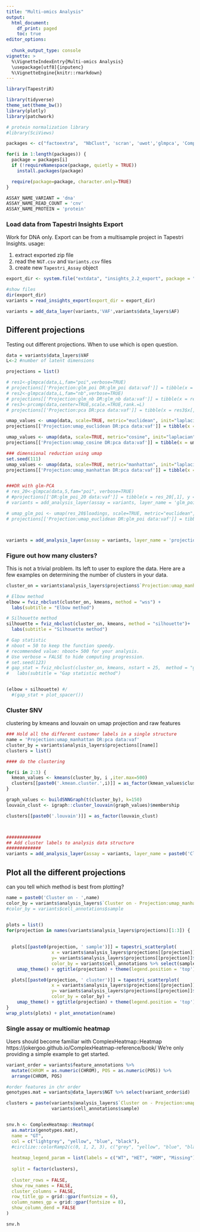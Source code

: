 ```yaml
---
title: "Multi-omics Analysis"
output:
  html_document:
    df_print: paged
    toc: true
editor_options: 
  
  chunk_output_type: console
vignette: >
  %\VignetteIndexEntry{Multi-omics Analysis}
  \usepackage[utf8]{inputenc}
  %\VignetteEngine{knitr::rmarkdown}
---
```



```r

library(TapestriR)

library(tidyverse)
theme_set(theme_bw())
library(plotly)
library(patchwork)

# protein normalization library
#library(SciViews)

packages <- c("factoextra",  "NbClust", 'scran', 'uwot','glmpca', 'ComplexHeatmap')

for(i in 1:length(packages)) {
  package = packages[i]
  if (!requireNamespace(package, quietly = TRUE))
    install.packages(package)

  require(package=package, character.only=TRUE)
}

ASSAY_NAME_VARIANT = 'dna'
ASSAY_NAME_READ_COUNT = 'cnv'
ASSAY_NAME_PROTEIN = 'protein'


```


### Load data from Tapestri Insights Export

Work for DNA only. Export can be from a multisample project in Tapestri Insights. 
usage:

1) extract exported zip file
2) read the `NGT.csv` and `Variants.csv` files
3) create new `Tapestri_Assay` object

```r

export_dir <- system.file("extdata", "insights_2.2_export", package = "TapestriR")

#show files
dir(export_dir)
variants = read_insights_export(export_dir = export_dir)

variants = add_data_layer(variants,'VAF',variants$data_layers$AF)


```


## Different projections

Testing out different projections. When to use which is open question. 

```r

data = variants$data_layers$VAF
L<-2 #number of latent dimensions

projections = list()

# res1<-glmpca(data,L,fam="poi",verbose=TRUE)
# projections[['Projection:glm_poi DR:glm_poi data:vaf']] = tibble(x = res1$loadings[,1], y = res1$loadings[,2])
# res2<-glmpca(data,L,fam="nb",verbose=TRUE)
# projections[['Projection:glm_nb DR:glm_nb data:vaf']] = tibble(x = res2$loadings[,1], y = res2$loadings[,2])
# res3<-prcomp(data,center=TRUE,scale.=TRUE,rank.=L)
# projections[['Projection:pca DR:pca data:vaf']] = tibble(x = res3$x[,1], y = res3$x[,2])

umap_values <- umap(data, scale=TRUE, metric="euclidean", init="laplacian", pca=20) 
projections[['Projection:umap_euclidean DR:pca data:vaf']] = tibble(x = umap_values[,1], y = umap_values[,2])

umap_values <- umap(data, scale=TRUE, metric="cosine", init="laplacian", pca=20) 
projections[['Projection:umap_cosine DR:pca data:vaf']] = tibble(x = umap_values[,1], y = umap_values[,2])

### dimensional reduction using umap
set.seed(111)
umap_values <- umap(data, scale=TRUE, metric="manhattan", init="laplacian", pca=20) 
projections[['Projection:umap_manhattan DR:pca data:vaf']] = tibble(x = umap_values[,1], y = umap_values[,2])


###DR with glm-PCA
# res_20<-glmpca(data,5,fam="poi", verbose=TRUE)
# #projections[['DR:glm_poi_20 data:vaf']] = tibble(x = res_20[,1], y = res_20[,2])
# variants = add_analysis_layer(assay = variants, layer_name = 'glm_poi_5', as_tibble(res_20$loadings))

# umap_glm_poi <- umap(res_20$loadings, scale=TRUE, metric="euclidean", init="laplacian")
# projections[['Projection:umap_euclidean DR:glm_poi data:vaf']] = tibble(x = umap_glm_poi[,1], y = umap_glm_poi[,2])



variants = add_analysis_layer(assay = variants, layer_name = 'projections', as_tibble(projections))


```



### Figure out how many clusters?

This is not a trivial problem. Its left to user to explore the data. Here are a few examples on determining the number of clusters in your data. 

```r

cluster_on = variants$analysis_layers$projections$`Projection:umap_manhattan DR:pca data:vaf`

# Elbow method
elbow = fviz_nbclust(cluster_on, kmeans, method = "wss") +
  labs(subtitle = "Elbow method")

# Silhouette method
silhouette = fviz_nbclust(cluster_on, kmeans, method = "silhouette")+
  labs(subtitle = "Silhouette method")

# Gap statistic
# nboot = 50 to keep the function speedy. 
# recommended value: nboot= 500 for your analysis.
# Use verbose = FALSE to hide computing progression.
# set.seed(123)
# gap_stat = fviz_nbclust(cluster_on, kmeans, nstart = 25,  method = "gap_stat", nboot = 25)+
#   labs(subtitle = "Gap statistic method")


(elbow + silhouette) #/ 
  #(gap_stat + plot_spacer())

```


### Cluster SNV

clustering by kmeans and louvain on umap projection and raw features

```r



### Hold all the different customer labels in a single structure
name = 'Projection:umap_manhattan DR:pca data:vaf'
cluster_by = variants$analysis_layers$projections[[name]]
clusters = list()

#### do the clustering

for(i in 2:3) {
  kmean_values <- kmeans(cluster_by, i ,iter.max=500)
  clusters[[paste0('.kmean.cluster.',i)]] = as_factor(kmean_values$cluster)
}

graph_values <- buildSNNGraph(t(cluster_by), k=150)
louvain_clust <- igraph::cluster_louvain(graph_values)$membership

clusters[[paste0('.louvain')]] = as_factor(louvain_clust)



#############
## Add cluster labels to analysis data structure
#############
variants = add_analysis_layer(assay = variants, layer_name = paste0('Cluster on - ',name), as_tibble(clusters))


```

## Plot all the different projections

can you tell which method is best from plotting? 

```r


name = paste0('Cluster on - ',name)
color_by = variants$analysis_layers$`Cluster on - Projection:umap_manhattan DR:pca data:vaf`$.kmean.cluster.2
#color_by = variants$cell_annotations$sample


plots = list()
for(projection in names(variants$analysis_layers$projections)[1:3]) {
  
  
  plots[[paste0(projection, ' sample')]] = tapestri_scatterplot(
                 x = variants$analysis_layers$projections[[projection]]$x, 
                 y= variants$analysis_layers$projections[[projection]]$y, 
                 color_by = variants$cell_annotations %>% select(sample)) + 
    umap_theme() + ggtitle(projection) + theme(legend.position = 'top')

  plots[[paste0(projection, ' cluster')]] = tapestri_scatterplot(
                 x = variants$analysis_layers$projections[[projection]]$x, 
                 y= variants$analysis_layers$projections[[projection]]$y, 
                 color_by = color_by) + 
    umap_theme() + ggtitle(projection) + theme(legend.position = 'top')
}
wrap_plots(plots) + plot_annotation(name)


```


### Single assay or multiomic heatmap

Users should become familiar with ComplexHeatmap::Heatmap https://jokergoo.github.io/ComplexHeatmap-reference/book/ 
We're only providing a simple example to get started.

```r
variant_order = variants$feature_annotations %>%
  mutate(CHROM = as.numeric(CHROM), POS = as.numeric(POS)) %>%
  arrange(CHROM, POS)

#order features in chr order
genotypes.mat = variants@data_layers$NGT %>% select(variant_order$id)

clusters = paste(variants@analysis_layers$`Cluster on - Projection:umap_manhattan DR:pca data:vaf`$.kmean.cluster.2, 
                 variants$cell_annotations$sample)


snv.h <- ComplexHeatmap::Heatmap(
  as.matrix(genotypes.mat),
  name = "GT",
  col = c("lightgrey", "yellow", "blue", "black"),
  #circlize::colorRamp2(c(0, 1, 2, 3), c("grey", "yellow", "blue", "black"))
  
  heatmap_legend_param = list(labels = c("WT", "HET", "HOM", "Missing")),
  
  split = factor(clusters),
  
  cluster_rows = FALSE,
  show_row_names = FALSE,
  cluster_columns = FALSE,
  row_title_gp = grid::gpar(fontsize = 6),
  column_names_gp = grid::gpar(fontsize = 8),
  show_column_dend = FALSE
)

snv.h


```


